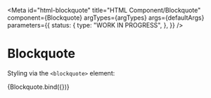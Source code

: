 <!-- @license CC0-1.0 -->


<Meta
  id="html-blockquote"
  title="HTML Component/Blockquote"
  component={Blockquote}
  argTypes={argTypes}
  args={defaultArgs}
  parameters={{
    status: {
      type: "WORK IN PROGRESS",
    },
  }}
/>

# Blockquote

Styling via the `<blockquote>` element:

<Canvas>
  <Story name="Default" args={exampleArgs}>
    {Blockquote.bind({})}
  </Story>
</Canvas>

<ArgsTable story="Default" />
